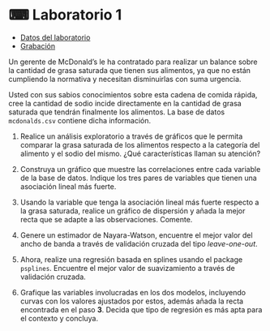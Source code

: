# &#9000; Laboratorio 1 {-}

* <a href="data/mcdonalds.csv" target="_blank">Datos del laboratorio</a>
* <a href="https://www.google.cl" target="_blank">Grabación</a>

Un gerente de McDonald's le ha contratado para realizar un balance sobre la cantidad de grasa saturada que tienen sus alimentos, ya que no están cumpliendo la normativa y necesitan disminuirlas con suma urgencia.

Usted con sus sabios conocimientos sobre esta cadena de comida rápida, cree la cantidad de sodio incide directamente en la cantidad de grasa saturada que tendrán finalmente los alimentos. La base de datos `mcdonalds.csv` contiene dicha información.

1. Realice un análisis exploratorio a través de gráficos que le permita comparar la grasa saturada de los alimentos respecto a la categoría del alimento y el sodio del mismo. ¿Qué características llaman su atención?

2. Construya un gráfico que muestre las correlaciones entre cada variable de la base de datos. Indique los tres pares de variables que tienen una asociación lineal más fuerte.

3. Usando la variable que tenga la asociación lineal más fuerte respecto a la grasa saturada, realice un gráfico de dispersión y añada la mejor recta que se adapte a las observaciones. Comente.

3. Genere un estimador de Nayara-Watson, encuentre el mejor valor del ancho de banda a través de validación cruzada del tipo *leave-one-out*.

4. Ahora, realize una regresión basada en splines usando el package `psplines`. Encuentre el mejor valor de suavizamiento a través de validación cruzada.

5. Grafique las variables involucradas en los dos modelos, incluyendo curvas con los valores ajustados por estos, además añada la recta encontrada en el paso **3**. Decida que tipo de regresión es más apta para el contexto y concluya.
